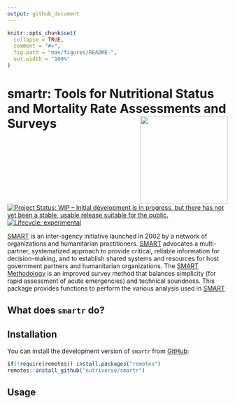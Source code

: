 ```yaml
---
output: github_document
---
```


<!-- README.md is generated from README.Rmd. Please edit that file -->

```r
knitr::opts_chunk$set(
  collapse = TRUE,
  comment = "#>",
  fig.path = "man/figures/README-",
  out.width = "100%"
)
```

# smartr: Tools for Nutritional Status and Mortality Rate Assessments and Surveys <img src="man/figures/logo.png" width="200px" align="right" />

<!-- badges: start -->
[![Project Status: WIP – Initial development is in progress, but there has not yet been a stable, usable release suitable for the public.](https://www.repostatus.org/badges/latest/wip.svg)](https://www.repostatus.org/#wip)
[![Lifecycle: experimental](https://img.shields.io/badge/lifecycle-experimental-orange.svg)](https://www.tidyverse.org/lifecycle/#experimental)
<!-- badges: end -->

[SMART](https://www.smartmethodology.org) is an inter-agency initiative launched in 2002 by a network of organizations and humanitarian practitioners. [SMART](https://www.smartmethodology.org) advocates a multi-partner, systematized approach to provide critical, reliable information for decision-making, and to establish shared systems and resources for host government partners and humanitarian organizations. The [SMART Methodology](https://www.smartmethodology.org) is an improved survey method that balances simplicity (for rapid assessment of acute emergencies) and technical soundness. This package provides functions to perform the various analysis used in [SMART](https://www.smartmethodology.org)

## What does `smartr` do?



## Installation

<!---
You can install the released version of `smartr` from [CRAN](https://CRAN.R-project.org) with:

```r
install.packages("smartr")
```
--->

You can install the development version of `smartr` from [GitHub](https://github.com/nutriverse/smartr):

```r
if(!require(remotes)) install.packages("remotes")
remotes::install_github("nutriverse/smartr")
```

## Usage
